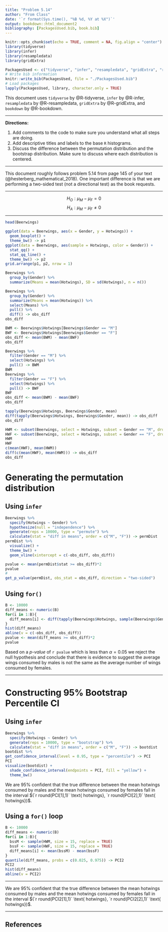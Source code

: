 ```yaml
---
title: "Problem 5.14"
author: "From Class"
date: '`r format(Sys.time(), "%B %d, %Y at %X")`'
output: bookdown::html_document2
bibliography: [PackagesUsed.bib, book.bib]
---
```


```r
knitr::opts_chunk$set(echo = TRUE, comment = NA, fig.align = "center")
library(tidyverse)
library(infer)
library(resampledata)
library(gridExtra)
```


```r
PackagesUsed <- c("tidyverse", "infer", "resampledata", "gridExtra", "rmarkdown", "bookdown")
# Write bib information
knitr::write_bib(PackagesUsed, file = "./PackagesUsed.bib")
# Load packages
lapply(PackagesUsed, library, character.only = TRUE)
```

This document uses `tidyverse` by @R-tidyverse, `infer` by @R-infer, `resampledata` by @R-resampledata, `gridExtra` by @R-gridExtra, and `bookdown` by @R-bookdown. 

_________________

**Directions:** 

1. Add comments to the code to make sure you understand what all steps are doing.
2. Add descriptive titles and labels to the base `R` histograms.
3. Discuss the difference between the permutation distribution and the bootstrap distribution.  Make sure to discuss where each distribution is centered.

_____________________

This document roughly follows problem 5.14 from page 145 of your text (@hesterberg_mathematical_2018).  One important difference is that we are performing a two-sided test (not a directional test) as the book requests.

______________________

$$H_O: \mu_M - \mu_F = 0$$
$$H_A: \mu_M - \mu_F \neq 0$$

_________________


```r
head(Beerwings)
```

```r
ggplot(data = Beerwings, aes(x = Gender, y = Hotwings)) + 
  geom_boxplot() + 
  theme_bw() -> p1
ggplot(data = Beerwings, aes(sample = Hotwings, color = Gender)) + 
  stat_qq() +
  stat_qq_line() +
  theme_bw() -> p2
grid.arrange(p1, p2, nrow = 1)
```

```r
Beerwings %>%
  group_by(Gender) %>%
  summarize(Means = mean(Hotwings), SD = sd(Hotwings), n = n())

Beerwings %>%
  group_by(Gender) %>%
  summarize(Means = mean(Hotwings)) %>%
  select(Means) %>%
  pull() %>%
  diff() -> obs_diff
obs_diff
```





```r
BWM <- Beerwings$Hotwings[Beerwings$Gender == "M"]
BWF <- Beerwings$Hotwings[Beerwings$Gender == "F"]
obs_diff <- mean(BWM) - mean(BWF)
obs_diff
```

```r
Beerwings %>%
  filter(Gender == "M") %>%
  select(Hotwings) %>%
  pull() -> BWM
BWM
Beerwings %>%
  filter(Gender == "F") %>%
  select(Hotwings) %>%
  pull() -> BWF
BWF
obs_diff <- mean(BWM) - mean(BWF)
obs_diff
```

```r
tapply(Beerwings$Hotwings, Beerwings$Gender, mean)
diff(tapply(Beerwings$Hotwings, Beerwings$Gender, mean)) -> obs_diff
obs_diff
```

```r
HWM <- subset(Beerwings, select = Hotwings, subset = Gender == "M", drop = TRUE)
HWF <- subset(Beerwings, select = Hotwings, subset = Gender == "F", drop = TRUE)
HWM
HWF
c(mean(HWF), mean(HWM))
diff(c(mean(HWF), mean(HWM))) -> obs_diff
obs_diff
```

# Generating the permutation distribution
## Using `infer`

```r
Beerwings %>%
  specify(Hotwings ~ Gender) %>%
  hypothesize(null = "independence") %>%
  generate(reps = 10000, type = "permute") %>%
  calculate(stat = "diff in means", order = c("M", "F")) -> permDist
permDist %>%
  visualize() +
  theme_bw() + 
  geom_vline(xintercept = c(-obs_diff, obs_diff))

pvalue <- mean(permDist$stat >= obs_diff)*2
pvalue
#
get_p_value(permDist, obs_stat = obs_diff, direction = "two-sided")
```
## Using `for()`

```r
B <- 10000
diff_means <- numeric(B)
for(i in 1:B){
  diff_means[i] <- diff(tapply(Beerwings$Hotwings, sample(Beerwings$Gender), mean))
}
hist(diff_means)
abline(v = c(-obs_diff, obs_diff))
pvalue <- mean(diff_means >= obs_diff)*2
pvalue
```

Based on a _p-value_ of `r pvalue` which is less than $\alpha = 0.05$ we reject the null hypothesis and conclude that there is evidence to suggest the average wings consumed by males is not the same as the average number of wings consumed by females.

__________________

# Constructing 95% Bootstrap Percentile CI

## Using `infer`

```r
Beerwings %>% 
  specify(Hotwings ~ Gender) %>% 
  generate(reps = 10000, type = "bootstrap") %>% 
  calculate(stat = "diff in means", order = c("M", "F")) -> bootdist
bootdist %>% 
get_confidence_interval(level = 0.95, type = "percentile") -> PCI
PCI
visualize(bootdist) +
  shade_confidence_interval(endpoints = PCI, fill = "yellow") + 
  theme_bw()
```

We are 95% confident that the true difference between the mean hotwings consumed by males and the mean hotwings consumed by females fall in the interval $(`r round(PCI[1],1)` \text{ hotwings}, `r round(PCI[2],1)` \text{ hotwings})$.

## Using a `for()` loop

```r
B <- 10000
diff_means <- numeric(B)
for(i in 1:B){
  bssM <- sample(HWM, size = 15, replace = TRUE)
  bssF <- sample(HWF, size = 15, replace = TRUE)
  diff_means[i] <- mean(bssM) - mean(bssF)
}
quantile(diff_means, probs = c(0.025, 0.975)) -> PCI2
PCI2
hist(diff_means)
abline(v = PCI2)
```

__________

We are 95% confident that the true difference between the mean hotwings consumed by males and the mean hotwings consumed by females fall in the interval $(`r round(PCI2[1],1)` \text{ hotwings}, `r round(PCI2[2],1)` \text{ hotwings})$.

_________

## References